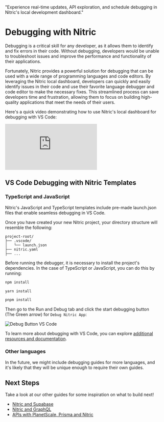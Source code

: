   "Experience real-time updates, API exploration, and schedule debugging in Nitric's local development dashboard."

# Debugging with Nitric

Debugging is a critical skill for any developer, as it allows them to identify and fix errors in their code. Without debugging, developers would be unable to troubleshoot issues and improve the performance and functionality of their applications.

Fortunately, Nitric provides a powerful solution for debugging that can be used with a wide range of programming languages and code editors. By leveraging the Nitric local dashboard, developers can quickly and easily identify issues in their code and use their favorite language debugger and code editor to make the necessary fixes. This streamlined process can save developers time and frustration, allowing them to focus on building high-quality applications that meet the needs of their users.

Here's a quick video demonstrating how to use Nitric's local dashboard for debugging with VS Code:

<div class="video-container">
  <iframe
    src="https://www.youtube-nocookie.com/embed/dzZu84xr6cY"
    title="Debugging with Nitric Local Dashboard"
    frameborder="0"
    allow="accelerometer; autoplay; clipboard-write; encrypted-media; gyroscope; picture-in-picture; web-share"
    allowFullScreen
  ></iframe>
</div>

## VS Code Debugging with Nitric Templates

### TypeScript and JavaScript

Nitric's JavaScript and TypeScript templates include pre-made launch.json files that enable seamless debugging in VS Code.

Once you have created your new Nitric project, your directory structure will resemble the following:

```
project-root/
├── .vscode/
│   └── launch.json
├── nitric.yaml
├── ...
```

Before running the debugger, it is necessary to install the project's dependencies. In the case of TypeScript or JavaScript, you can do this by running:

<CodeGroup>

```bash {{ title: "npm" }}
npm install
```

```bash {{ title: "yarn" }}
yarn install
```

```bash {{ title: "pnpm" }}
pnpm install
```

</CodeGroup>

Then go to the Run and Debug tab and click the start debugging button (The Green arrow) for `Debug Nitric App`:

![Debug Button VS Code](/images/guides/debugging/run-debug.png)

To learn more about debugging with VS Code, you can explore [additional resources and documentation](https://code.visualstudio.com/docs/editor/debugging).

### Other languages

In the future, we might include debugging guides for more languages, and it's likely that they will be unique enough to require their own guides.

## Next Steps

Take a look at our other guides for some inspiration on what to build next!

- [Nitric and Supabase](./nitric-and-supabase)
- [Nitric and GraphQL](./graphql)
- [APIs with PlanetScale, Prisma and Nitric](./serverless-api-with-planetscale-and-prisma)

